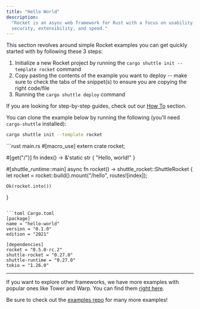 ```yaml
---
title: "Hello World"
description:
  "Rocket is an async web framework for Rust with a focus on usability,
  security, extensibility, and speed."
---
```


This section revolves around simple Rocket examples you can get quickly started with by following these 3 steps:
1. Initialize a new Rocket project by running the `cargo shuttle init --template rocket` command
2. Copy pasting the contents of the example you want to deploy -- make sure to check the tabs of the snippet(s) to ensure you are copying the right code/file
3. Running the `cargo shuttle deploy` command

<Tip>If you are looking for step-by-step guides, check out our [How To](../tutorials) section.</Tip>

You can clone the example below by running the following (you'll need `cargo-shuttle` installed):
```bash
cargo shuttle init --template rocket
```

<CodeGroup>
```rust main.rs
#[macro_use]
extern crate rocket;

#[get("/")]
fn index() -> &'static str {
    "Hello, world!"
}

#[shuttle_runtime::main]
async fn rocket() -> shuttle_rocket::ShuttleRocket {
    let rocket = rocket::build().mount("/hello", routes![index]);

    Ok(rocket.into())
}
```

```toml Cargo.toml
[package]
name = "hello-world"
version = "0.1.0"
edition = "2021"

[dependencies]
rocket = "0.5.0-rc.2"
shuttle-rocket = "0.27.0"
shuttle-runtime = "0.27.0"
tokio = "1.26.0"
```
</CodeGroup>

---

<Tip> If you want to explore other frameworks, we have more examples with popular ones like Tower and Warp. You can find them [right here](../examples/other). </Tip>

<Tip> Be sure to check out the [examples repo](https://github.com/shuttle-hq/shuttle-examples) for many more examples! </Tip>
